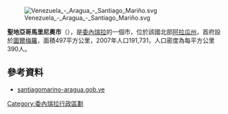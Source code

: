 [[Image:Venezuela_-_Aragua_-_Santiago_Mariño.svg|right]]

'''聖地亞哥馬里尼奧市'''（{{lang-es|Municipio Santiago Mariño}}），是[[委內瑞拉|委內瑞拉]]的一個市，位於該國北部[[阿拉瓜州|阿拉瓜州]]，首府設於[[圖爾梅羅|圖爾梅羅]]，面積497平方公里，2007年人口191,731，人口密度為每平方公里390人。

==參考資料==
*[http://santiagomarino-aragua.gob.ve/portal-alcaldias/ santiagomarino-aragua.gob.ve] {{Wayback|url=http://santiagomarino-aragua.gob.ve/portal-alcaldias/ |date=20220212013532 }} {{es icon}}

{{Venezuela-geo-stub}}
[[Category:委內瑞拉行政區劃|Category:委內瑞拉行政區劃]]